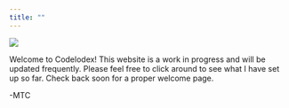 ---
title: ""
---

![](codelodex_full-blank.png)

Welcome to Codelodex! This website is a work in progress and will be updated frequently. Please feel free to click around to see what I have set up so far. Check back soon for a proper welcome page.

-MTC